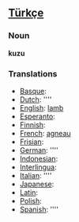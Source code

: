 ==[[Türkçe]]==
=== Noun ===

'''kuzu'''

=== Translations ===
*[[Basque]]: [[]]
*[[Dutch]]: [[]] ''''
*[[English]]: [[lamb]]
*[[Esperanto]]: [[]]
*[[Finnish]]: [[]]
*[[French]]: [[agneau]]
*[[Frisian]]: [[]]
*[[German]]: [[]] ''''
*[[Indonesian]]: [[]]
*[[Interlingua]]: [[]]
*[[Italian]]: [[]] ''''
*[[Japanese]]: [[]]
*[[Latin]]: [[]]
*[[Polish]]: [[]]
*[[Spanish]]: [[]] ''''